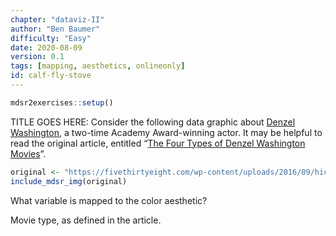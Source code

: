 ```yaml
---
chapter: "dataviz-II"
author: "Ben Baumer"
difficulty: "Easy"
date: 2020-08-09 
version: 0.1
tags: [mapping, aesthetics, onlineonly]
id: calf-fly-stove
---
```


```r
mdsr2exercises::setup()
```

TITLE GOES HERE: Consider the following data graphic about [Denzel Washington](https://en.wikipedia.org/wiki/Denzel_Washington), a two-time Academy Award-winning actor. It may be helpful to read the original article, entitled "[The Four Types of Denzel Washington Movies](https://fivethirtyeight.com/features/the-four-types-of-denzel-washington-movies/)".

```r
original <- "https://fivethirtyeight.com/wp-content/uploads/2016/09/hickey-denzel-1.png"
include_mdsr_img(original)
```

What variable is mapped to the color aesthetic? 

<!--answer-start-->
Movie type, as defined in the article.
<!--answer-end-->

